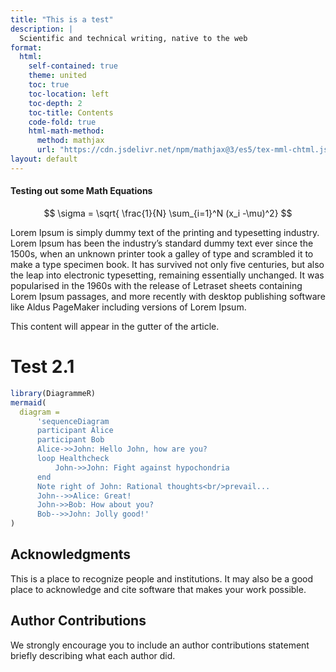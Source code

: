 ```yaml
---
title: "This is a test"
description: | 
  Scientific and technical writing, native to the web
format:
  html:
    self-contained: true
    theme: united
    toc: true
    toc-location: left
    toc-depth: 2
    toc-title: Contents
    code-fold: true
    html-math-method:
      method: mathjax
      url: "https://cdn.jsdelivr.net/npm/mathjax@3/es5/tex-mml-chtml.js"
layout: default
---
```


#### Testing out some Math Equations

$$
\sigma = \sqrt{ \frac{1}{N} \sum_{i=1}^N (x_i -\mu)^2}
$$

Lorem Ipsum is simply dummy text of the printing and typesetting industry. Lorem Ipsum has been the industry's standard dummy text ever since the 1500s, when an unknown printer took a galley of type and scrambled it to make a type specimen book. It has survived not only five centuries, but also the leap into electronic typesetting, remaining essentially unchanged. It was popularised in the 1960s with the release of Letraset sheets containing Lorem Ipsum passages, and more recently with desktop publishing software like Aldus PageMaker including versions of Lorem Ipsum.

<aside>
This content will appear in the gutter of the article.
</aside>

# Test 2.1

```r
library(DiagrammeR)
mermaid(
  diagram = 
      'sequenceDiagram
      participant Alice
      participant Bob
      Alice->>John: Hello John, how are you?
      loop Healthcheck
          John->>John: Fight against hypochondria
      end
      Note right of John: Rational thoughts<br/>prevail...
      John-->>Alice: Great!
      John->>Bob: How about you?
      Bob-->>John: Jolly good!'
)
```

## Acknowledgments {.appendix}

This is a place to recognize people and institutions. It may also be a good place
to acknowledge and cite software that makes your work possible.

## Author Contributions {.appendix}

We strongly encourage you to include an author contributions statement briefly 
describing what each author did.
